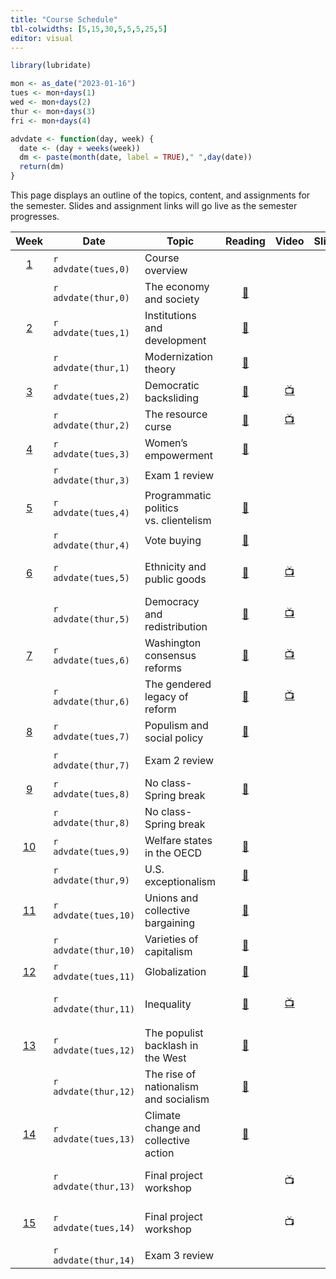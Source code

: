 ```yaml
---
title: "Course Schedule"
tbl-colwidths: [5,15,30,5,5,5,25,5]
editor: visual
---
```


```r
library(lubridate)

mon <- as_date("2023-01-16")
tues <- mon+days(1)
wed <- mon+days(2)
thur <- mon+days(3)
fri <- mon+days(4)

advdate <- function(day, week) {
  date <- (day + weeks(week))
  dm <- paste(month(date, label = TRUE)," ",day(date))
  return(dm)  
} 
```

This page displays an outline of the topics, content, and assignments
for the semester. Slides and assignment links will go live as the
semester progresses.

::: column-screen-inset-right
|           Week            | Date                 | Topic                                 |                                                                              Reading                                                                              |                                    Video                                    |                         Slides                         | Skill                            |                                                                Assignment                                                                 |
|:-------:|---------|---------|:-------:|:-------:|:-------:|---------|:-------:|
|  [1](/weeks/week-1.html)  | `r advdate(tues,0)`  | Course overview                       |                                                                                                                                                                   |                                                                             |                                                        | Explore MS 365                   |                                                                                                                                           |
|                           | `r advdate(thur,0)`  | The economy and society               |       [📖](https://blackboard.gwu.edu/webapps/blackboard/execute/content/file?cmd=view&mode=designer&content_id=_12821132_1&course_id=_380501_1 "Polanyi")        |                                                                             |    [🖥️](/slides/lecture-1.html "Lecture 1 slides")     | Explore Tableau                  |                                                                                                                                           |
|  [2](/weeks/week-2.html)  | `r advdate(tues,1)`  | Institutions and development          |                            [📖](https://link-springer-com.proxygw.wrlc.org/article/10.1007/s11127-019-00645-z "Acemoglu and Robinson")                            |                                                                             |  [🖥️](/slides/lecture-2.1.html "Lecture 2.1 slides")   | Install Excel                    |                                                                                                                                           |
|                           | `r advdate(thur,1)`  | Modernization theory                  | [📖](https://blackboard.gwu.edu/webapps/blackboard/execute/content/file?cmd=view&mode=designer&content_id=_12817118_1&course_id=_380501_1 "Cheibub and Vreeland") |                                                                             |  [🖥️](/slides/lecture-2.2.html "Lecture 2.2 slides")   | Analyzing data                   |                                                                                                                                           |
|  [3](/weeks/week-3.html)  | `r advdate(tues,2)`  | Democratic backsliding                |                                               [📖](https://doi.org/10.1017/S1537592718003377 "Kaufman and Haggard")                                               | [📺](https://www.youtube.com/watch?v=jSl9rydcd7k "Data Assignment 1 Video") |  [🖥️](/slides/lecture-3.1.html "Lecture 3.1 slides")   | Importing data                   |                                                                                                                                           |
|                           | `r advdate(thur,2)`  | The resource curse                    |                                             [📖](https://www-jstor-org.proxygw.wrlc.org/stable/j.ctt7s3wz.10 "Ross")                                              |              [📺](https://www.youtube.com/watch?v=y7ESq_O3Odw)              |  [🖥️](/slides/lecture-3.2.html "Lecture 3.2 slides")   | Organizing data                  |                                       [🧮](/assignments/data-assignment-1.html "Data assignment 1")                                       |
|  [4](/weeks/week-4.html)  | `r advdate(tues,3)`  | Women's empowerment                   |                             [📖](https://www.econstor.eu/bitstream/10419/216551/1/cesifo1_wp8155.pdf "Hassami and Lopes da Fonseca")                              |                                                                             |  [🖥️](/slides/lecture-4.1.html "Lecture 4.1 slides")   | Bar charts                       |                                                                                                                                           |
|                           | `r advdate(thur,3)`  | Exam 1 review                         |                                                                                                                                                                   |                                                                             |  [🖥️](/slides/lecture-4.2.html "Lecture 4.2 slides")   | Line charts                      |                                                                    📘                                                                     |
|  [5](/weeks/week-5.html)  | `r advdate(tues,4)`  | Programmatic politics vs. clientelism |    [📖](https://blackboard.gwu.edu/webapps/blackboard/execute/content/file?cmd=view&mode=designer&content_id=_12817119_1&course_id=_380501_1 "Stokes et. al.")    |                                                                             | [🖥️](/slides/lecture-5.1.html "Distributive politics") | Scatter plots                    |                                                                                                                                           |
|                           | `r advdate(thur,4)`  | Vote buying                           |                                        [📖](https://ebookcentral.proquest.com/lib/gwu/reader.action?docID=5732981&ppg=112)                                        |                                                                             |  [🖥️](/slides/lecture-5.2.html "Lecture 5.2 slides")   | Maps                             |                                                                                                                                           |
|  [6](/weeks/week-6.html)  | `r advdate(tues,5)`  | Ethnicity and public goods            |                                                        [📖](http://www.jstor.org/stable/25054263 "Miguel")                                                        |  [📺](https://www.youtube.com/watch?v=G9vKgrtDZ-w&t=72s "Bar chart video")  |  [🖥️](/slides/lecture-6.1.html "Lecture 6.1 slides")   | Creating bar charts in Excel     |                                                                                                                                           |
|                           | `r advdate(thur,5)`  | Democracy and redistribution          |                                   [📖](https://doi-org.proxygw.wrlc.org/10.1017/S1537592717002122 "Holland and Ross Schneider")                                   | [📺](https://www.youtube.com/watch?v=YOpwcihO-iY&t=39s "Line chart video")  |  [🖥️](/slides/lecture-6.2.html "Lecture 6.2 slides")   | Creating line charts in Excel    |                                                                                                                                           |
|  [7](/weeks/week-7.html)  | `r advdate(tues,6)`  | Washington consensus reforms          |                          [📖](https://www.brookings.edu/wp-content/uploads/2021/02/Washington-Consensus-Reforms.pdf "Archibong et. al.")                          |   [📺](https://www.youtube.com/watch?v=NDszBjbvSFA "Scatter plot video")    |  [🖥️](/slides/lecture-7.1.html "Lecture 7.1 slides")   | Creating scatter plots in Excel  |                                                                                                                                           |
|                           | `r advdate(thur,6)`  | The gendered legacy of reform         |                       [📖](https://eresgw-wrlc-org.proxygw.wrlc.org/x/docs/gelm/teitelbaum_emmanuel/LourdesChapter3.pdf "Beneria et. al.")                        |      [📺](https://www.youtube.com/watch?v=ixjWeXbYVl0 "Mapping video")      |  [🖥️](/slides/lecture-7.2.html "Lecture 7.2 slides")   | Creating Maps in Excel           |                                       [🧮](/assignments/data-assignment-2.html "Data assignment 2")                                       |
|  [8](/weeks/week-8.html)  | `r advdate(tues,7)`  | Populism and social policy            |                                    [📖](https://onlinelibrary-wiley-com.proxygw.wrlc.org/doi/full/10.1111/dech.12578 "Putzel")                                    |                                                                             |  [🖥️](/slides/lecture-8.1.html "Lecture 8.1 slides")   | Writing with Zotero              |                                                                                                                                           |
|                           | `r advdate(thur,7)`  | Exam 2 review                         |                                                                                                                                                                   |                                                                             |  [🖥️](/slides/lecture-8.2.html "Lecture 8.2 slides")   | Install Tableau                  | [📘](https://blackboard.gwu.edu/webapps/blackboard/content/listContentEditable.jsp?course_id=_380501_1&content_id=_12817116_1&mode=reset) |
|  [9](/weeks/week-9.html)  | `r advdate(tues,8)`  | No class-Spring break                 |                                        [📖](https://www.instructionalsolutions.com/blog/how-to-write-white-paper "Cullen")                                        |                                                                             |                                                        |                                  |                                                                                                                                           |
|                           | `r advdate(thur,8)`  | No class-Spring break                 |                                                                                                                                                                   |                                                                             |                                                        |                                  |                                                                                                                                           |
| [10](/weeks/week-10.html) | `r advdate(tues,9)`  | Welfare states in the OECD            |   [📖](https://blackboard.gwu.edu/webapps/blackboard/execute/content/file?cmd=view&mode=designer&content_id=_12817120_1&course_id=_380501_1 "Epsing-Andersen")    |                                                                             | [🖥️](/slides/lecture-10.1.html "Lecture 10.1 slides")  |                                  |                                                                                                                                           |
|                           | `r advdate(thur,9)`  | U.S. exceptionalism                   |                                [📖](https://www.brookings.edu/wp-content/uploads/2001/06/2001b_bpea_alesina.pdf "Alesina et. al.")                                |                                                                             | [🖥️](/slides/lecture-10.2.html "Lecture 10.2 slides")  |                                  |                                      [✍️](/project/project-assignment-1.qmd "Project Assignment 1")                                       |
| [11](/weeks/week-11.html) | `r advdate(tues,10)` | Unions and collective bargaining      |                       [📖](https://journals-sagepub-com.proxygw.wrlc.org/doi/full/10.1177/0143831X18780327 "Gumbrell-McCormick and Hyman")                        |                                                                             | [🖥️](/slides/lecture-11.1.html "Lecture 11.1 slides")  |                                  |                                                                                                                                           |
|                           | `r advdate(thur,10)` | Varieties of capitalism               |                                           [📖](https://academic.oup.com/book/301/chapter/134893294 "Hall and Soskice")                                            |                                                                             | [🖥️](/slides/lecture-11.2.html "Lecture 11.2 slides")  |                                  |                                                                                                                                           |
| [12](/weeks/week-12.html) | `r advdate(tues,11)` | Globalization                         |                               [📖](https://www.annualreviews.org/doi/full/10.1146/annurev-economics-080315-015041 "Autor et. al.")                                |                                                                             | [🖥️](/slides/lecture-12.1.html "Lecture 12.1 slides")  |                                  |                                                                                                                                           |
|                           | `r advdate(thur,11)` | Inequality                            |                                   [📖](https://www.amazon.com/gp/product/B07P92PDLF/ref=dbs_a_def_rwt_bibl_vppi_i2 "Stiglitz")                                    | [📺](https://www.youtube.com/watch?v=yqAYuAf6zEc&t=175s "Wrangling Video")  | [🖥️](/slides/lecture-12.2.html "Lecture 12.2 slides")  | Wrangling data in Power Query    |                                               [✍️](/assignments/project-assignment-2.html)                                                |
| [13](/weeks/week-13.html) | `r advdate(tues,12)` | The populist backlash in the West     |                                             [📖](https://www-jstor-org.proxygw.wrlc.org/stable/j.ctv2dzzqsn "Judis")                                              |                                                                             | [🖥️](/slides/lecture-13.1.html "Lecture 13.1 slides")  |                                  |                                                                                                                                           |
|                           | `r advdate(thur,12)` | The rise of nationalism and socialism |                                             [📖](https://www-jstor-org.proxygw.wrlc.org/stable/j.ctv2dzzqsn "Judis")                                              |                                                                             | [🖥️](/slides/lecture-13.2.html "Lecture 13.2 slides")  |                                  |                                                                                                                                           |
| [14](/weeks/week-14.html) | `r advdate(tues,13)` | Climate change and collective action  |                  [📖](https://direct.mit.edu/glep/article/20/4/4/95068/Prisoners-of-the-Wrong-Dilemma-Why-Distributive "Aklin and Mildenberger")                  |                                                                             |                           🖥️                           |                                  |                                                                                                                                           |
|                           | `r advdate(thur,13)` | Final project workshop                |                                                                                                                                                                   |                                     📺                                      |                                                        | Create visualizations in Tableau |                                                                                                                                           |
| [15](/weeks/week-15.html) | `r advdate(tues,14)` | Final project workshop                |                                                                                                                                                                   |                                     📺                                      |                                                        | Create a Tableau dashboard       |                                                                                                                                           |
|                           | `r advdate(thur,14)` | Exam 3 review                         |                                                                                                                                                                   |                                                                             |                                                        |                                  |                                    📘 [✍️](/project/project-assignment-3.html "Project assignment 3")                                     |
:::
